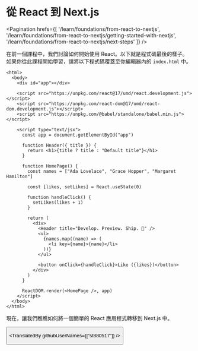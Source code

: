 
# 從 React 到 Next.js

<Pagination
  hrefs={[
    '/learn/foundations/from-react-to-nextjs',
    '/learn/foundations/from-react-to-nextjs/getting-started-with-nextjs',
    '/learn/foundations/from-react-to-nextjs/next-steps'
  ]}
/>

在前一個課程中，我們討論如何開始使用 React。以下就是程式碼最後的樣子。
如果你從此課程開始學習，請將以下程式碼覆蓋至你編輯器內的 `index.html` 中。

```
<html>
  <body>
    <div id="app"></div>

    <script src="https://unpkg.com/react@17/umd/react.development.js"></script>
    <script src="https://unpkg.com/react-dom@17/umd/react-dom.development.js"></script>
    <script src="https://unpkg.com/@babel/standalone/babel.min.js"></script>

    <script type="text/jsx">
      const app = document.getElementById("app")

      function Header({ title }) {
        return <h1>{title ? title : "Default title"}</h1>
      }

      function HomePage() {
        const names = ["Ada Lovelace", "Grace Hopper", "Margaret Hamilton"]

        const [likes, setLikes] = React.useState(0)

        function handleClick() {
          setLikes(likes + 1)
        }

        return (
          <div>
            <Header title="Develop. Preview. Ship. 🚀" />
            <ul>
              {names.map((name) => (
                <li key={name}>{name}</li>
              ))}
            </ul>

            <button onClick={handleClick}>Like ({likes})</button>
          </div>
        )
      }

      ReactDOM.render(<HomePage />, app)
    </script>
  </body>
</html>
```

現在，讓我們瞧瞧如何將一個簡單的 React 應用程式轉移到 Next.js 中。

<Button
  content="前往課程 →"
  url="/learn/foundations/from-react-to-nextjs/getting-started-with-nextjs"
  basicStyle="text-white bg-[#0070f3]"
  hoverStyle="hover:opacity-90"
/>

<TranslatedBy githubUserNames={["st880517"]} />
